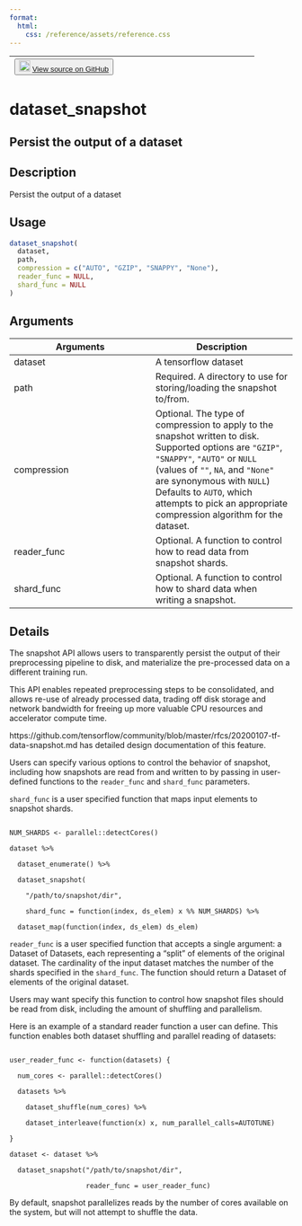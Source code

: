 ```yaml
---
format:
  html:
    css: /reference/assets/reference.css
---
```


| <button class="button"> ![](/reference/assets/GitHub-Mark-32px.png){width="20"} [View source on GitHub](https://github.com/rstudio/tfdatasets//blob/main/R/dataset_methods.R#L1368) </button> |
|:------------------------------:|:--------------------------------------:|

# dataset_snapshot

## Persist the output of a dataset

## Description
Persist the output of a dataset 


## Usage
```r
dataset_snapshot( 
  dataset, 
  path, 
  compression = c("AUTO", "GZIP", "SNAPPY", "None"), 
  reader_func = NULL, 
  shard_func = NULL 
) 
```

## Arguments
|Arguments|Description|
|---|---|
| dataset | A tensorflow dataset |
| path | Required. A directory to use for storing/loading the snapshot to/from. |
| compression | Optional. The type of compression to apply to the snapshot written to disk. Supported options are `"GZIP"`, `"SNAPPY"`, `"AUTO"` or `NULL` (values of `""`, `NA`, and `"None"` are synonymous with `NULL`) Defaults to `AUTO`, which attempts to pick an appropriate compression algorithm for the dataset. |
| reader_func | Optional. A function to control how to read data from snapshot shards. |
| shard_func | Optional. A function to control how to shard data when writing a snapshot. |

## Details

The snapshot API allows users to transparently persist the output of their preprocessing pipeline to disk, and materialize the pre-processed data on a different training run. 

This API enables repeated preprocessing steps to be consolidated, and allows re-use of already processed data, trading off disk storage and network bandwidth for freeing up more valuable CPU resources and accelerator compute time. 

https://github.com/tensorflow/community/blob/master/rfcs/20200107-tf-data-snapshot.md has detailed design documentation of this feature. 

Users can specify various options to control the behavior of snapshot, including how snapshots are read from and written to by passing in user-defined functions to the `reader_func` and `shard_func` parameters. 

`shard_func` is a user specified function that maps input elements to snapshot shards. 

```

NUM_SHARDS <- parallel::detectCores() 

dataset %>% 

  dataset_enumerate() %>% 

  dataset_snapshot( 

    "/path/to/snapshot/dir", 

    shard_func = function(index, ds_elem) x %% NUM_SHARDS) %>% 

  dataset_map(function(index, ds_elem) ds_elem) 

```

`reader_func` is a user specified function that accepts a single argument: a Dataset of Datasets, each representing a "split" of elements of the original dataset. The cardinality of the input dataset matches the number of the shards specified in the `shard_func`. The function should return a Dataset of elements of the original dataset. 

Users may want specify this function to control how snapshot files should be read from disk, including the amount of shuffling and parallelism. 

Here is an example of a standard reader function a user can define. This function enables both dataset shuffling and parallel reading of datasets: 

```

user_reader_func <- function(datasets) { 

  num_cores <- parallel::detectCores() 

  datasets %>% 

    dataset_shuffle(num_cores) %>% 

    dataset_interleave(function(x) x, num_parallel_calls=AUTOTUNE) 

} 

dataset <- dataset %>% 

  dataset_snapshot("/path/to/snapshot/dir", 

                   reader_func = user_reader_func) 

```

By default, snapshot parallelizes reads by the number of cores available on the system, but will not attempt to shuffle the data. 






